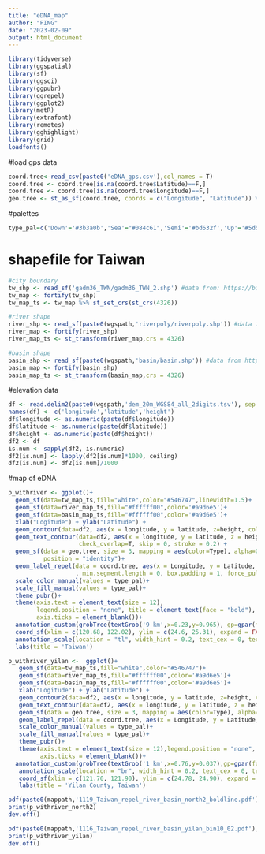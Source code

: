 ```yaml
---
title: "eDNA_map"
author: "PING"
date: "2023-02-09"
output: html_document
---
```


```r
library(tidyverse)
library(ggspatial)
library(sf)
library(ggsci)
library(ggpubr)
library(ggrepel)
library(ggplot2)
library(metR)
library(extrafont)
library(remotes)
library(gghighlight)
library(grid)
loadfonts()
```

#load gps data
```r
coord.tree<-read_csv(paste0('eDNA_gps.csv'),col_names = T)
coord.tree <- coord.tree[is.na(coord.tree$Latitude)==F,]
coord.tree <- coord.tree[is.na(coord.tree$Longitude)==F,]
geo.tree <- st_as_sf(coord.tree, coords = c("Longitude", "Latitude")) %>% st_set_crs(st_crs(4326))
```
#palettes
```r
type_pal=c('Down'='#3b3a0b','Sea'="#084c61",'Semi'='#bd632f','Up'='#5d576b')
```

# shapefile for Taiwan
```r
#city boundary
tw_shp <- read_sf('gadm36_TWN/gadm36_TWN_2.shp') #data from: https://biogeo.ucdavis.edu/data/gadm3.6/shp/gadm36_TWN_shp.zip
tw_map <- fortify(tw_shp)
tw_map_ts <- tw_map %>% st_set_crs(st_crs(4326))

#river shape
river_shp <- read_sf(paste0(wgspath,'riverpoly/riverpoly.shp')) #data from https://gic.wra.gov.tw/gis/gic/API/Google/DownLoad.aspx?fname=RIVERPOLY&filetype=SHP
river_map <- fortify(river_shp)
river_map_ts <- st_transform(river_map,crs = 4326)

#basin shape
basin_shp <- read_sf(paste0(wgspath,'basin/basin.shp')) #data from https://gic.wra.gov.tw/gis/gic/API/Google/DownLoad.aspx?fname=BASIN&filetype=SHP
basin_map <- fortify(basin_shp)
basin_map_ts <- st_transform(basin_map,crs = 4326)
```

#elevation data
```r
df <- read.delim2(paste0(wgspath,'dem_20m_WGS84_all_2digits.tsv'), sep = ' ')
names(df) <- c('longitude','latitude','height')
df$longitude <- as.numeric(paste(df$longitude))
df$latitude <- as.numeric(paste(df$latitude))
df$height <- as.numeric(paste(df$height))
df2 <- df
is.num <- sapply(df2, is.numeric)
df2[is.num] <- lapply(df2[is.num]*1000, ceiling)
df2[is.num] <- df2[is.num]/1000
```

#map of eDNA
```r
p_withriver <- ggplot()+
  geom_sf(data=tw_map_ts,fill="white",color="#546747",linewidth=1.5)+
  geom_sf(data=river_map_ts,fill="#ffffff00",color='#a9d6e5')+
  geom_sf(data=basin_map_ts,fill="#ffffff00",color='#a9d6e5')+
  xlab("Logitude") + ylab("Latitude") +
  geom_contour(data=df2, aes(x = longitude, y = latitude, z=height, color="#a0a0a0")) +
  geom_text_contour(data=df2, aes(x = longitude, y = latitude, z = height, color="#a0a0a0"),
                    check_overlap=T, skip = 0, stroke = 0.2) +
  geom_sf(data = geo.tree, size = 3, mapping = aes(color=Type), alpha=0.8,
          position = "identity")+
  geom_label_repel(data = coord.tree, aes(x = Longitude, y = Latitude, label= SampleName, color=Type)
                   , min.segment.length = 0, box.padding = 1, force_pull = 10, show.legend = F, direction = 'both')+
  scale_color_manual(values = type_pal)+
  scale_fill_manual(values = type_pal)+
  theme_pubr()+
  theme(axis.text = element_text(size = 12),
        legend.position = "none", title = element_text(face = "bold"),
        axis.ticks = element_blank())+
  annotation_custom(grobTree(textGrob('9 km',x=0.23,y=0.965), gp=gpar(fontface='bold')))+
  coord_sf(xlim = c(120.68, 122.02), ylim = c(24.6, 25.31), expand = FALSE)+
  annotation_scale(location = "tl", width_hint = 0.2, text_cex = 0, text_face = 'bold', pad_y = unit(0.5,"cm"), plot_unit="in")+
  labs(title = 'Taiwan')

p_withriver_yilan <-  ggplot()+
   geom_sf(data=tw_map_ts,fill="white",color="#546747")+
   geom_sf(data=river_map_ts,fill="#ffffff00",color='#a9d6e5')+
   geom_sf(data=basin_map_ts,fill="#ffffff00",color='#a9d6e5')+
   xlab("Logitude") + ylab("Latitude") + 
   geom_contour2(data=df2, aes(x = longitude, y = latitude, z=height, color="#a0a0a0"), breaks = seq(100,500,by=100)) +
   geom_text_contour(data=df2, aes(x = longitude, y = latitude, z = height, color="#a0a0a0"),check_overlap=F, skip = 0, stroke = 0.2, breaks = seq(100,500,by=100), min.size = 2) +
   geom_sf(data = geo.tree, size = 3, mapping = aes(color=Type), alpha=0.8, position = "identity")+
   geom_label_repel(data = coord.tree, aes(x = Longitude, y = Latitude, label= SampleName, color=Type), min.segment.length = 0, box.padding = 1, force_pull = 10, show.legend = F, direction = 'both',nudge_x = 3)+
   scale_color_manual(values = type_pal)+
   scale_fill_manual(values = type_pal)+
   theme_pubr()+
   theme(axis.text = element_text(size = 12),legend.position = "none", title = element_text(face = "bold"),
         axis.ticks = element_blank())+
  annotation_custom(grobTree(textGrob('1 km',x=0.76,y=0.037),gp=gpar(fontface='bold')))+
   annotation_scale(location = "br", width_hint = 0.2, text_cex = 0, text_face = 'bold', pad_y = unit(0.5,"cm"), plot_unit="km")+
   coord_sf(xlim = c(121.70, 121.90), ylim = c(24.78, 24.90), expand = FALSE)+
   labs(title = 'Yilan County, Taiwan')

pdf(paste0(mappath,'1119_Taiwan_repel_river_basin_north2_boldline.pdf'), width=11, height=8, paper = 'a4r')
print(p_withriver_north2) 
dev.off()

pdf(paste0(mappath,'1116_Taiwan_repel_river_basin_yilan_bin10_02.pdf'), width=11, height=8, paper = 'a4r')
print(p_withriver_yilan) 
dev.off()
```
